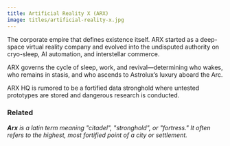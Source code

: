 ```yaml
---
title: Artificial Reality X (ARX)
image: titles/artificial-reality-x.jpg
---
```


The corporate empire that defines existence itself. ARX started as a deep-space virtual reality company and 
evolved into the undisputed authority on cryo-sleep, AI automation, and interstellar commerce.

ARX governs the cycle of sleep, work, and revival—determining who wakes, who remains in stasis, and who ascends 
to Astrolux’s luxury aboard the Arc.

ARX HQ is rumored to be a fortified data stronghold where untested prototypes are stored and dangerous research is conducted.

### Related

***Arx** is a latin term meaning "citadel", "stronghold", or "fortress." It often refers to the highest, most fortified point of a city or settlement.*